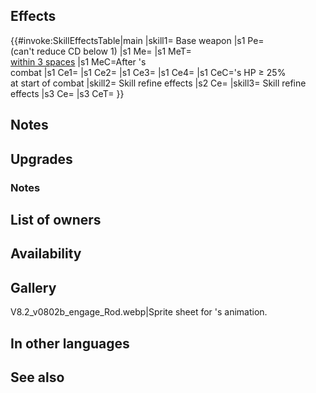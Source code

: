 {{Weapon Infobox
|tagid=SID_魔器・愛らしい雪杖
|intID=4029
|image=wep_rd063
|exclusive=0
|weaponType=Colorless Staff
|cost=300
|might=14
|range=2
|cooldown=-1
|effect=Accelerates Special trigger (cooldown count-1; max cooldown count cannot be reduced below 1). Restores 7 HP to allies within 3 spaces of unit after their combat. At start of combat, if unit's HP ≥ 25%, grants Atk/Spd/Def/Res+5 to unit during combat, unit makes a guaranteed follow-up attack, grants Special cooldown charge +1 to unit per attack during combat (only highest value applied; does not stack), and deals +7 damage during combat (except when dealing damage with area-of-effect Specials).
|required=Assault
|refinePaths=default
|refineSP=350
|refineMedals=500
|refineStones=200
|effectSkill1=Calculates damage from staff like other weapons.
|iconSkill1=Wrathful Staff W.png
|tagidExtraSkill1=神
|effectSkill2=Foe cannot counterattack.
|iconSkill2=Dazzling Staff W.png
|tagidExtraSkill2=幻
|properties=arcane,random_owner
}}
==Effects==
{{#invoke:SkillEffectsTable|main
|skill1={{SCi|weapon}} Base weapon
|s1 Pe={{Eft|Accelerate Special}}<br>(can't reduce CD below 1)
|s1 Me={{Eft|Heal|7}}
|s1 MeT={{Tgt|Allies}}<br>[[within 3 spaces]]
|s1 MeC=After {{Tgt|Ally}}'s<br>combat
|s1 Ce1={{Eft|Temporary buffs|Atk/Spd/Def/Res|5}}
|s1 Ce2={{Eft|Guaranteed Follow-Ups}}
|s1 Ce3={{Eft|Accelerate Charge}}
|s1 Ce4={{Eft|Damage Boost|7}}
|s1 CeC={{Tgt|Unit}}'s HP ≥ 25%<br>at start of combat
|skill2={{Si|Arcane Charmer|refine=Skill1Atk}} Skill refine effects
|s2 Ce={{Eft|Wrathful Staff}}
|skill3={{Si|Arcane Charmer|refine=Skill2Atk}} Skill refine effects
|s3 Ce={{Eft|Prevent Counter}}
|s3 CeT={{Tgt|Foe}}
}}
==Notes==
{{After combat healing|allies=1}}
{{Temporary buffs}}
{{Guaranteed follow-up interaction}}
{{CooldownChargePlus}}
{{FixedDamage|7}}
==Upgrades==
{{Weapon Upgrade List}}
===Notes===
{{Inheritable Staff Refines}}
==List of owners==
{{Skill Hero List}}
{{NoInheritHeroes}}
==Availability==
{{PassiveFocusList}}
{{PassiveDistributionList}}
{{PassiveCombatManualList}}
==Gallery==
<gallery>
V8.2_v0802b_engage_Rod.webp|Sprite sheet for {{PAGENAME}}'s animation.
</gallery>
==In other languages==
{{OtherLanguages
|japanese=魔器・愛らしい雪杖
|german=Arkaner Charmeur
|spanishEU=Encanto arcano
|spanishLA=Encanto arcano
|french=Beauté arcane
|italian=Fascino arcano
|chineseTW=魔器・可愛雪杖
|portuguese=Encanto arcano
}}
==See also==
{{See also skills|cond=(Description LIKE '%restores%HP%allies%after combat%' OR Description LIKE '%after combat%restores%HP%allies%' AND Description NOT LIKE '%elixir%') AND Exclusive='1' AND Name NOT LIKE '%+'}}
{{Weapons Navbox}}